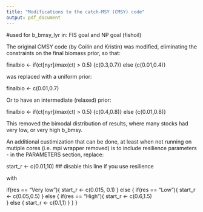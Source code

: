 ```yaml
---
title: "Modifications to the catch-MSY (CMSY) code"
output: pdf_document
---
```

#used for b_bmsy_lyr in: FIS goal and NP goal (fishoil)

The original CMSY code (by Coilin and Kristin) was modified, eliminating the constraints on the final biomass prior, so that:

finalbio    <- if(ct[nyr]/max(ct) > 0.5) {c(0.3,0.7)} else {c(0.01,0.4)}

was replaced with a uniform prior:

finalbio    <- c(0.01,0.7) 

Or to have an intermediate (relaxed) prior:

finalbio    <- if(ct[nyr]/max(ct) > 0.5) {c(0.4,0.8)} else {c(0.01,0.8)}

This removed the bimodal distribution of results, where many stocks had very low, or very high b_bmsy.

An additional custimization that can be done, at least when not running on mutiple cores (i.e. mpi wrapper removed) is to include resilience parameters - in the PARAMETERS section, replace:

start_r     <- c(0.01,10)  ## disable this line if you use resilience

with 

  if(res == "Very low"){
    start_r  <- c(0.015, 0.1)
  } else { 
    if(res == "Low"){
      start_r  <- c(0.05,0.5)
    } else { 
      if(res == "High"){
        start_r  <- c(0.6,1.5)   
      } else {
        start_r  <- c(0.1,1)
      }
    }
  }


